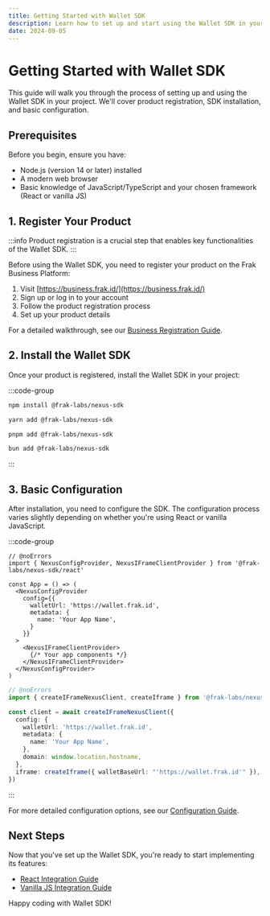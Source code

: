 ```yaml
---
title: Getting Started with Wallet SDK
description: Learn how to set up and start using the Wallet SDK in your project
date: 2024-09-05
---
```


# Getting Started with Wallet SDK

This guide will walk you through the process of setting up and using the Wallet SDK in your project. We'll cover product registration, SDK installation, and basic configuration.

## Prerequisites

Before you begin, ensure you have:

- Node.js (version 14 or later) installed
- A modern web browser
- Basic knowledge of JavaScript/TypeScript and your chosen framework (React or vanilla JS)

## 1. Register Your Product

:::info
Product registration is a crucial step that enables key functionalities of the Wallet SDK.
:::

Before using the Wallet SDK, you need to register your product on the Frak Business Platform:

1. Visit [https://business.frak.id/](https://business.frak.id/)
2. Sign up or log in to your account
3. Follow the product registration process
4. Set up your product details

For a detailed walkthrough, see our [Business Registration Guide](https://docs.frak.id/business/registration).

## 2. Install the Wallet SDK

Once your product is registered, install the Wallet SDK in your project:

:::code-group
```bash twoslash [npm]
npm install @frak-labs/nexus-sdk
```
```bash twoslash [yarn]
yarn add @frak-labs/nexus-sdk
```
```bash twoslash [pnpm]
pnpm add @frak-labs/nexus-sdk
```
```bash twoslash [bun]
bun add @frak-labs/nexus-sdk
```
:::

## 3. Basic Configuration

After installation, you need to configure the SDK. The configuration process varies slightly depending on whether you're using React or vanilla JavaScript.

:::code-group

```tsx twoslash [React]
// @noErrors
import { NexusConfigProvider, NexusIFrameClientProvider } from '@frak-labs/nexus-sdk/react'

const App = () => (
  <NexusConfigProvider 
    config={{
      walletUrl: 'https://wallet.frak.id',
      metadata: {
        name: 'Your App Name',
      }
    }}
  >
    <NexusIFrameClientProvider>
      {/* Your app components */}
    </NexusIFrameClientProvider>
  </NexusConfigProvider>
)
```

```ts twoslash [Vanilla JS]
// @noErrors
import { createIFrameNexusClient, createIframe } from '@frak-labs/nexus-sdk/core'

const client = await createIFrameNexusClient({
  config: {
    walletUrl: 'https://wallet.frak.id',
    metadata: {
      name: 'Your App Name',
    },
    domain: window.location.hostname,
  },
  iframe: createIframe({ walletBaseUrl: "'https://wallet.frak.id'" }),
})
```

:::

For more detailed configuration options, see our [Configuration Guide](/wallet-sdk/core-concepts/configuration).

## Next Steps

Now that you've set up the Wallet SDK, you're ready to start implementing its features:

- [React Integration Guide](/wallet-sdk/integration-guide/react)
- [Vanilla JS Integration Guide](/wallet-sdk/integration-guide/vanilla-js)

Happy coding with Wallet SDK!
